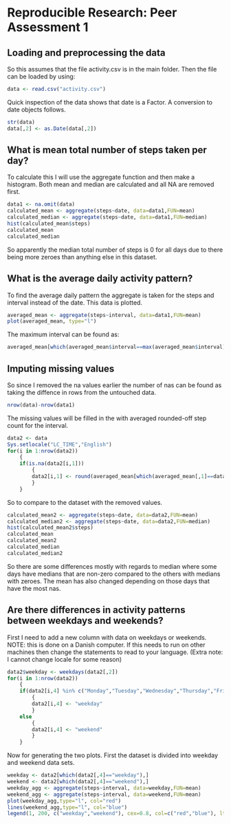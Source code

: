 # Reproducible Research: Peer Assessment 1


## Loading and preprocessing the data
So this assumes that the file activity.csv is in the main folder.
Then the file can be loaded by using:
```r
data <- read.csv("activity.csv")
```
Quick inspection of the data shows that date is a Factor. A conversion to date
objects follows.
```r
str(data)
data[,2] <- as.Date(data[,2])
```

## What is mean total number of steps taken per day?
To calculate this I will use the aggregate function and then make a histogram.
Both mean and median are calculated and all NA are removed first.
```r
data1 <- na.omit(data)
calculated_mean <- aggregate(steps~date, data=data1,FUN=mean)
calculated_median <- aggregate(steps~date, data=data1,FUN=median)
hist(calculated_mean$steps)
calculated_mean
calculated_median
```
So apparently the median total number of steps is 0 for all days due to there
being more zeroes than anything else in this dataset.

## What is the average daily activity pattern?
To find the average daily pattern the aggregate is taken for the steps and
interval instead of the date. This data is plotted.
```r
averaged_mean <- aggregate(steps~interval, data=data1,FUN=mean)
plot(averaged_mean, type="l")
```
The maximum interval can be found as:
```r
averaged_mean[which(averaged_mean$interval==max(averaged_mean$interval)),1]
```


## Imputing missing values
So since I removed the na values earlier the number of nas can be found as
taking the diffence in rows from the untouched data.
```r
nrow(data)-nrow(data1)
```

The missing values will be filled in the with averaged rounded-off step count
for the interval.
```r
data2 <- data
Sys.setlocale("LC_TIME","English")
for(i in 1:nrow(data2))
    {
    if(is.na(data2[i,1]))
        {
        data2[i,1] <- round(averaged_mean[which(averaged_mean[,1]==data2[i,3]),2],digits=0)
        }
    }
```
So to compare to the dataset with the removed values.
```r
calculated_mean2 <- aggregate(steps~date, data=data2,FUN=mean)
calculated_median2 <- aggregate(steps~date, data=data2,FUN=median)
hist(calculated_mean2$steps)
calculated_mean
calculated_mean2
calculated_median
calculated_median2
```
So there are some differences mostly with regards to median where some days
have medians that are non-zero compared to the others with medians with zeroes.
The mean has also changed depending on those days that have the most nas.

## Are there differences in activity patterns between weekdays and weekends?
First I need to add a new column with data on weekdays or weekends.
NOTE: this is done on a Danish computer. If this needs to run on other machines
then change the statements to read to your language. 
(Extra note: I cannot change locale for some reason)
```r
data2$weekday <- weekdays(data2[,2])
for(i in 1:nrow(data2))
    {
    if(data2[i,4] %in% c("Monday","Tuesday","Wednesday","Thursday","Friday"))
        {
        data2[i,4] <- "weekday"
        }
    else
        {
        data2[i,4] <- "weekend"
        }
    }
```

Now for generating the two plots. First the dataset is divided into weekday and
weekend data sets.
```r
weekday <- data2[which(data2[,4]=="weekday"),]
weekend <- data2[which(data2[,4]=="weekend"),]
weekday_agg <- aggregate(steps~interval, data=weekday,FUN=mean)
weekend_agg <- aggregate(steps~interval, data=weekend,FUN=mean)
plot(weekday_agg,type="l", col="red")
lines(weekend_agg,type="l", col="blue")
legend(1, 200, c("weekday","weekend"), cex=0.8, col=c("red","blue"), lty=1:1);
```